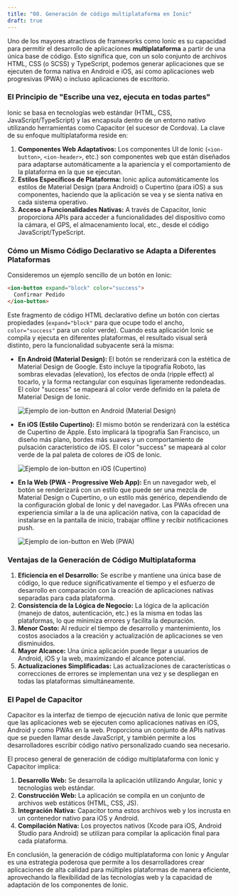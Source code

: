 ```yaml
---
title: "08. Generación de código multiplataforma en Ionic"
draft: true
---
```


Uno de los mayores atractivos de frameworks como Ionic es su capacidad para permitir el desarrollo de aplicaciones **multiplataforma** a partir de una única base de código. Esto significa que, con un solo conjunto de archivos HTML, CSS (o SCSS) y TypeScript, podemos generar aplicaciones que se ejecuten de forma nativa en Android e iOS, así como aplicaciones web progresivas (PWA) o incluso aplicaciones de escritorio.

### **El Principio de "Escribe una vez, ejecuta en todas partes"**

Ionic se basa en tecnologías web estándar (HTML, CSS, JavaScript/TypeScript) y las encapsula dentro de un entorno nativo utilizando herramientas como Capacitor (el sucesor de Cordova). La clave de su enfoque multiplataforma reside en:

1.  **Componentes Web Adaptativos:** Los componentes UI de Ionic (`<ion-button>`, `<ion-header>`, etc.) son componentes web que están diseñados para adaptarse automáticamente a la apariencia y el comportamiento de la plataforma en la que se ejecutan.
2.  **Estilos Específicos de Plataforma:** Ionic aplica automáticamente los estilos de Material Design (para Android) o Cupertino (para iOS) a sus componentes, haciendo que la aplicación se vea y se sienta nativa en cada sistema operativo.
3.  **Acceso a Funcionalidades Nativas:** A través de Capacitor, Ionic proporciona APIs para acceder a funcionalidades del dispositivo como la cámara, el GPS, el almacenamiento local, etc., desde el código JavaScript/TypeScript.

### **Cómo un Mismo Código Declarativo se Adapta a Diferentes Plataformas**

Consideremos un ejemplo sencillo de un botón en Ionic:

```html
<ion-button expand="block" color="success">
  Confirmar Pedido
</ion-button>
```

Este fragmento de código HTML declarativo define un botón con ciertas propiedades (`expand="block"` para que ocupe todo el ancho, `color="success"` para un color verde). Cuando esta aplicación Ionic se compila y ejecuta en diferentes plataformas, el resultado visual será distinto, pero la funcionalidad subyacente será la misma:

*   **En Android (Material Design):**
    El botón se renderizará con la estética de Material Design de Google. Esto incluye la tipografía Roboto, las sombras elevadas (elevation), los efectos de onda (ripple effect) al tocarlo, y la forma rectangular con esquinas ligeramente redondeadas. El color "success" se mapeará al color verde definido en la paleta de Material Design de Ionic.

    ![Ejemplo de ion-button en Android (Material Design)](/assets/ionic-button-android.png) 

*   **En iOS (Estilo Cupertino):**
    El mismo botón se renderizará con la estética de Cupertino de Apple. Esto implicará la tipografía San Francisco, un diseño más plano, bordes más suaves y un comportamiento de pulsación característico de iOS. El color "success" se mapeará al color verde de la pal paleta de colores de iOS de Ionic.

    ![Ejemplo de ion-button en iOS (Cupertino)](/assets/ionic-button-ios.png)

*   **En la Web (PWA - Progressive Web App):**
    En un navegador web, el botón se renderizará con un estilo que puede ser una mezcla de Material Design o Cupertino, o un estilo más genérico, dependiendo de la configuración global de Ionic y del navegador. Las PWAs ofrecen una experiencia similar a la de una aplicación nativa, con la capacidad de instalarse en la pantalla de inicio, trabajar offline y recibir notificaciones push.

    ![Ejemplo de ion-button en Web (PWA)](/assets/ionic-button-web.png) 

### **Ventajas de la Generación de Código Multiplataforma**

1.  **Eficiencia en el Desarrollo:** Se escribe y mantiene una única base de código, lo que reduce significativamente el tiempo y el esfuerzo de desarrollo en comparación con la creación de aplicaciones nativas separadas para cada plataforma.
2.  **Consistencia de la Lógica de Negocio:** La lógica de la aplicación (manejo de datos, autenticación, etc.) es la misma en todas las plataformas, lo que minimiza errores y facilita la depuración.
3.  **Menor Costo:** Al reducir el tiempo de desarrollo y mantenimiento, los costos asociados a la creación y actualización de aplicaciones se ven disminuidos.
4.  **Mayor Alcance:** Una única aplicación puede llegar a usuarios de Android, iOS y la web, maximizando el alcance potencial.
5.  **Actualizaciones Simplificadas:** Las actualizaciones de características o correcciones de errores se implementan una vez y se despliegan en todas las plataformas simultáneamente.

### **El Papel de Capacitor**

Capacitor es la interfaz de tiempo de ejecución nativa de Ionic que permite que las aplicaciones web se ejecuten como aplicaciones nativas en iOS, Android y como PWAs en la web. Proporciona un conjunto de APIs nativas que se pueden llamar desde JavaScript, y también permite a los desarrolladores escribir código nativo personalizado cuando sea necesario.

El proceso general de generación de código multiplataforma con Ionic y Capacitor implica:

1.  **Desarrollo Web:** Se desarrolla la aplicación utilizando Angular, Ionic y tecnologías web estándar.
2.  **Construcción Web:** La aplicación se compila en un conjunto de archivos web estáticos (HTML, CSS, JS).
3.  **Integración Nativa:** Capacitor toma estos archivos web y los incrusta en un contenedor nativo para iOS y Android.
4.  **Compilación Nativa:** Los proyectos nativos (Xcode para iOS, Android Studio para Android) se utilizan para compilar la aplicación final para cada plataforma.

En conclusión, la generación de código multiplataforma con Ionic y Angular es una estrategia poderosa que permite a los desarrolladores crear aplicaciones de alta calidad para múltiples plataformas de manera eficiente, aprovechando la flexibilidad de las tecnologías web y la capacidad de adaptación de los componentes de Ionic.
